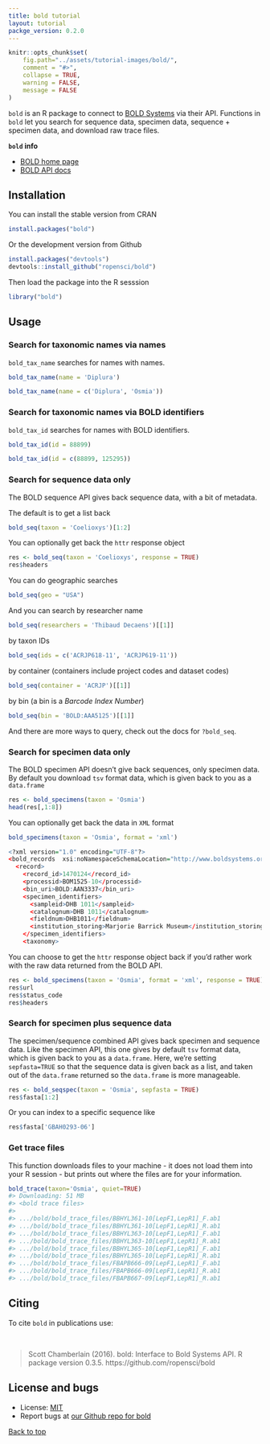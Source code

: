 ```yaml
---
title: bold tutorial
layout: tutorial
packge_version: 0.2.0
---
```


```r
knitr::opts_chunk$set(
	fig.path="../assets/tutorial-images/bold/",
	comment = "#>", 
	collapse = TRUE,
	warning = FALSE, 
	message = FALSE
)
```

`bold` is an R package to connect to [BOLD Systems](http://www.boldsystems.org/) via their API. Functions in `bold` let you search for sequence data, specimen data, sequence + specimen data, and download raw trace files.

__`bold` info__

+ [BOLD home page](http://boldsystems.org/)
+ [BOLD API docs](boldsystems.org/index.php/resources/api)

<section id="installation">

## Installation

You can install the stable version from CRAN


```r
install.packages("bold")
```

Or the development version from Github


```r
install.packages("devtools")
devtools::install_github("ropensci/bold")
```

Then load the package into the R sesssion


```r
library("bold")
```

<section id="usage">

## Usage

### Search for taxonomic names via names

`bold_tax_name` searches for names with names.

```r
bold_tax_name(name = 'Diplura')
```

```r
bold_tax_name(name = c('Diplura', 'Osmia'))
```


### Search for taxonomic names via BOLD identifiers

`bold_tax_id` searches for names with BOLD identifiers.

```r
bold_tax_id(id = 88899)
```

```r
bold_tax_id(id = c(88899, 125295))
```


### Search for sequence data only

The BOLD sequence API gives back sequence data, with a bit of metadata.

The default is to get a list back

```r
bold_seq(taxon = 'Coelioxys')[1:2]
```

You can optionally get back the `httr` response object

```r
res <- bold_seq(taxon = 'Coelioxys', response = TRUE)
res$headers
```

You can do geographic searches

```r
bold_seq(geo = "USA")
```

And you can search by researcher name

```r
bold_seq(researchers = 'Thibaud Decaens')[[1]]
```

by taxon IDs

```r
bold_seq(ids = c('ACRJP618-11', 'ACRJP619-11'))
```

by container (containers include project codes and dataset codes)

```r
bold_seq(container = 'ACRJP')[[1]]
```

by bin (a bin is a _Barcode Index Number_)

```r
bold_seq(bin = 'BOLD:AAA5125')[[1]]
```

And there are more ways to query, check out the docs for `?bold_seq`.


### Search for specimen data only

The BOLD specimen API doesn't give back sequences, only specimen data. By default you download `tsv` format data, which is given back to you as a `data.frame`

```r
res <- bold_specimens(taxon = 'Osmia')
head(res[,1:8])
```

You can optionally get back the data in `XML` format

```r
bold_specimens(taxon = 'Osmia', format = 'xml')
```

```r
<?xml version="1.0" encoding="UTF-8"?>
<bold_records  xsi:noNamespaceSchemaLocation="http://www.boldsystems.org/schemas/BOLDPublic_record.xsd"  xmlns:xsi="http://www.w3.org/2001/XMLSchema-instance">
  <record>
    <record_id>1470124</record_id>
    <processid>BOM1525-10</processid>
    <bin_uri>BOLD:AAN3337</bin_uri>
    <specimen_identifiers>
      <sampleid>DHB 1011</sampleid>
      <catalognum>DHB 1011</catalognum>
      <fieldnum>DHB1011</fieldnum>
      <institution_storing>Marjorie Barrick Museum</institution_storing>
    </specimen_identifiers>
    <taxonomy>
```

You can choose to get the `httr` response object back if you'd rather work with the raw data returned from the BOLD API.

```r
res <- bold_specimens(taxon = 'Osmia', format = 'xml', response = TRUE)
res$url
res$status_code
res$headers
```

### Search for specimen plus sequence data

The specimen/sequence combined API gives back specimen and sequence data. Like the specimen API, this one gives by default `tsv` format data, which is given back to you as a `data.frame`. Here, we're setting `sepfasta=TRUE` so that the sequence data is given back as a list, and taken out of the `data.frame` returned so the `data.frame` is more manageable.

```r
res <- bold_seqspec(taxon = 'Osmia', sepfasta = TRUE)
res$fasta[1:2]
```

Or you can index to a specific sequence like

```r
res$fasta['GBAH0293-06']
```

### Get trace files

This function downloads files to your machine - it does not load them into your R session - but prints out where the files are for your information.

```r
bold_trace(taxon='Osmia', quiet=TRUE)
#> Downloading: 51 MB     
#> <bold trace files> 
#> 
#> .../bold/bold_trace_files/BBHYL361-10[LepF1,LepR1]_F.ab1
#> .../bold/bold_trace_files/BBHYL361-10[LepF1,LepR1]_R.ab1
#> .../bold/bold_trace_files/BBHYL363-10[LepF1,LepR1]_F.ab1
#> .../bold/bold_trace_files/BBHYL363-10[LepF1,LepR1]_R.ab1
#> .../bold/bold_trace_files/BBHYL365-10[LepF1,LepR1]_F.ab1
#> .../bold/bold_trace_files/BBHYL365-10[LepF1,LepR1]_R.ab1
#> .../bold/bold_trace_files/FBAPB666-09[LepF1,LepR1]_F.ab1
#> .../bold/bold_trace_files/FBAPB666-09[LepF1,LepR1]_R.ab1
#> .../bold/bold_trace_files/FBAPB667-09[LepF1,LepR1]_R.ab1
```


<section id="citing">

## Citing

To cite `bold` in publications use:

<br>

> Scott Chamberlain (2016). bold: Interface to Bold Systems API. R package version 0.3.5. https://github.com/ropensci/bold

<section id="license_bugs">

## License and bugs

* License: [MIT](http://opensource.org/licenses/MIT)
* Report bugs at [our Github repo for bold](https://github.com/ropensci/bold/issues?state=open)

[Back to top](#top)
